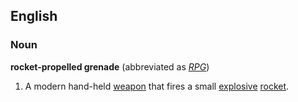 ==English==
===Noun===
{{wikipedia}}
'''rocket-propelled grenade'''  (abbreviated as ''[[RPG]]'')
# A modern hand-held [[weapon]] that fires a small [[explosive]] [[rocket]].